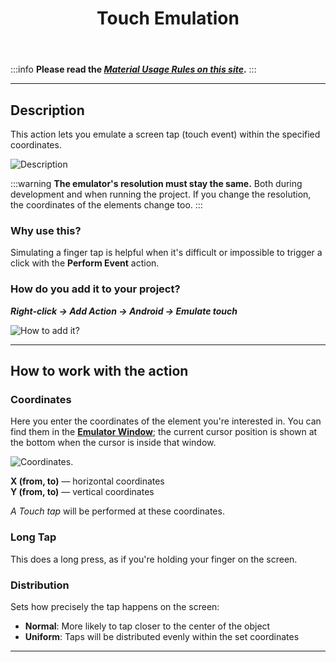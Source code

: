 ﻿---
sidebar_position: 10
title: Touch Emulation
description: Emulate a touch event within specified coordinates.
---

:::info **Please read the [*Material Usage Rules on this site*](../../Disclaimer).**
:::
_______________________________________________  
## Description  
This action lets you emulate a screen tap (touch event) within the specified coordinates.

![Description](../assets/Touch/Touch_pic1.png)

:::warning **The emulator's resolution must stay the same.**
Both during development and when running the project. If you change the resolution, the coordinates of the elements change too.
:::

### Why use this?  
Simulating a finger tap is helpful when it's difficult or impossible to trigger a click with the **Perform Event** action.

### How do you add it to your project?  
***Right-click → Add Action → Android → Emulate touch***

![How to add it?](../assets/Touch/Touch_pic2.png)
_______________________________________________  
## How to work with the action  
### Coordinates  
Here you enter the coordinates of the element you're interested in. You can find them in the [**Emulator Window**](../../pm/Interface/DeviceWindow); the current cursor position is shown at the bottom when the cursor is inside that window.

![Coordinates.](../assets/Touch/Touch_pic3.png)

**X (from, to)** — horizontal coordinates  
**Y (from, to)** — vertical coordinates

*A Touch tap* will be performed at these coordinates.

### Long Tap  
This does a long press, as if you're holding your finger on the screen.

### Distribution  
Sets how precisely the tap happens on the screen:
- **Normal**: More likely to tap closer to the center of the object
- **Uniform**: Taps will be distributed evenly within the set coordinates
_______________________________________________